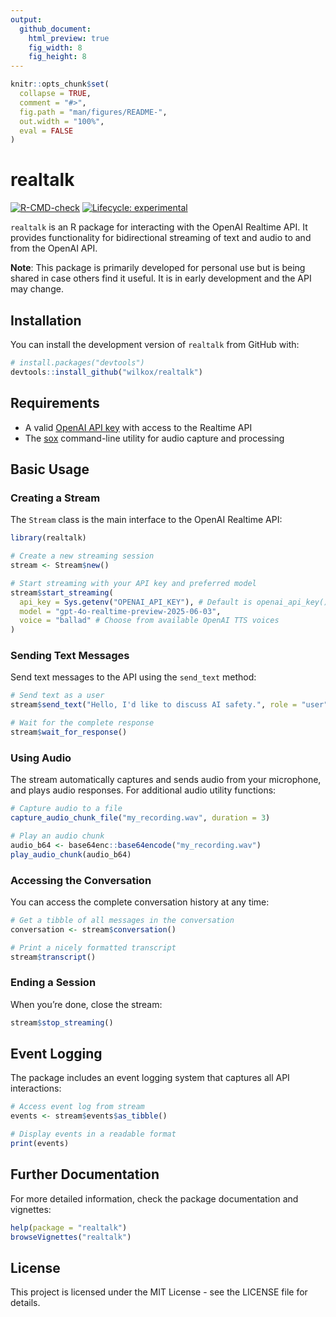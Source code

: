 ```yaml
---
output:
  github_document:
    html_preview: true
    fig_width: 8
    fig_height: 8
---
```


<!-- README.md is generated from README.Rmd. Please edit that file -->

```r
knitr::opts_chunk$set(
  collapse = TRUE,
  comment = "#>",
  fig.path = "man/figures/README-",
  out.width = "100%",
  eval = FALSE
)
```

# realtalk

<!-- badges: start -->
[![R-CMD-check](https://github.com/wilkox/realtalk/actions/workflows/R-CMD-check.yaml/badge.svg)](https://github.com/wilkox/realtalk/actions/workflows/R-CMD-check.yaml)
[![Lifecycle: experimental](https://img.shields.io/badge/lifecycle-experimental-orange.svg)](https://lifecycle.r-lib.org/articles/stages.html#experimental)
<!-- badges: end -->

`realtalk` is an R package for interacting with the OpenAI Realtime API. It provides functionality for bidirectional streaming of text and audio to and from the OpenAI API.

**Note**: This package is primarily developed for personal use but is being shared in case others find it useful. It is in early development and the API may change.

## Installation

You can install the development version of `realtalk` from GitHub with:

```r
# install.packages("devtools")
devtools::install_github("wilkox/realtalk")
```

## Requirements

- A valid [OpenAI API key](https://platform.openai.com/api-keys) with access to the Realtime API
- The [sox](https://sox.sourceforge.net/) command-line utility for audio capture and processing

## Basic Usage

### Creating a Stream

The `Stream` class is the main interface to the OpenAI Realtime API:

```r
library(realtalk)

# Create a new streaming session
stream <- Stream$new()

# Start streaming with your API key and preferred model
stream$start_streaming(
  api_key = Sys.getenv("OPENAI_API_KEY"), # Default is openai_api_key()
  model = "gpt-4o-realtime-preview-2025-06-03",
  voice = "ballad" # Choose from available OpenAI TTS voices
)
```

### Sending Text Messages

Send text messages to the API using the `send_text` method:

```r
# Send text as a user
stream$send_text("Hello, I'd like to discuss AI safety.", role = "user", trigger_response = TRUE)

# Wait for the complete response
stream$wait_for_response()
```

### Using Audio

The stream automatically captures and sends audio from your microphone, and plays audio responses. For additional audio utility functions:

```r
# Capture audio to a file
capture_audio_chunk_file("my_recording.wav", duration = 3)

# Play an audio chunk
audio_b64 <- base64enc::base64encode("my_recording.wav")
play_audio_chunk(audio_b64)
```

### Accessing the Conversation

You can access the complete conversation history at any time:

```r
# Get a tibble of all messages in the conversation
conversation <- stream$conversation()

# Print a nicely formatted transcript
stream$transcript()
```

### Ending a Session

When you're done, close the stream:

```r
stream$stop_streaming()
```

## Event Logging

The package includes an event logging system that captures all API interactions:

```r
# Access event log from stream
events <- stream$events$as_tibble()

# Display events in a readable format
print(events)
```

## Further Documentation

For more detailed information, check the package documentation and vignettes:

```r
help(package = "realtalk")
browseVignettes("realtalk")
```

## License

This project is licensed under the MIT License - see the LICENSE file for details.
